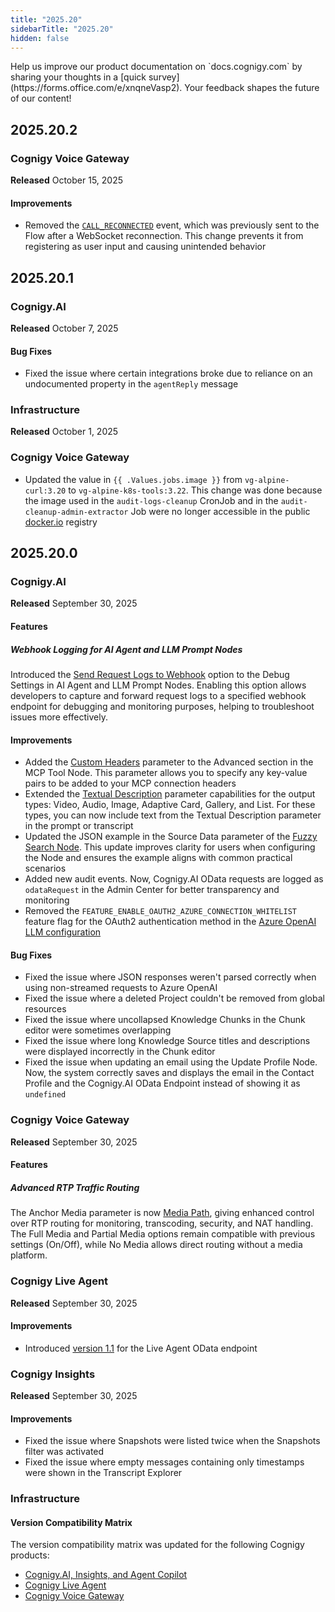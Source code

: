 ```yaml
---
title: "2025.20"
sidebarTitle: "2025.20"
hidden: false
---
```


<Tip>
  Help us improve our product documentation on `docs.cognigy.com` by sharing your thoughts in a [quick survey](https://forms.office.com/e/xnqneVasp2). Your feedback shapes the future of our content!
</Tip>

## 2025.20.2

### Cognigy Voice Gateway

**Released** October 15, 2025

#### Improvements

- Removed the [`CALL_RECONNECTED`](/voice-gateway/references/events/overview) event, which was previously sent to the Flow after a WebSocket reconnection. This change prevents it from registering as user input and causing unintended behavior

## 2025.20.1

### Cognigy.AI

**Released** October 7, 2025

#### Bug Fixes

- Fixed the issue where certain integrations broke due to reliance on an undocumented property in the `agentReply` message

### Infrastructure

**Released** October 1, 2025

### Cognigy Voice Gateway

- Updated the value in `{{ .Values.jobs.image }}` from `vg-alpine-curl:3.20` to `vg-alpine-k8s-tools:3.22`. This change was done because the image used in the `audit-logs-cleanup` CronJob and in the `audit-cleanup-admin-extractor` Job were no longer accessible in the public [docker.io](https://www.docker.com/) registry

## 2025.20.0

### Cognigy.AI

**Released** September 30, 2025

#### Features

##### Webhook Logging for AI Agent and LLM Prompt Nodes

Introduced the [Send Request Logs to Webhook](/ai/agents/develop/node-reference/ai/ai-agent) option to the Debug Settings in AI Agent and LLM Prompt Nodes. Enabling this option allows developers to capture and forward request logs to a specified webhook endpoint for debugging and monitoring purposes, helping to troubleshoot issues more effectively.

#### Improvements

- Added the [Custom Headers](/ai/agents/develop/node-reference/ai/ai-agent) parameter to the Advanced section in the MCP Tool Node. This parameter allows you to specify any key-value pairs to be added to your MCP connection headers
- Extended the [Textual Description](/ai/agents/develop/node-reference/basic/say) parameter capabilities for the output types: Video, Audio, Image, Adaptive Card, Gallery, and List. For these types, you can now include text from the Textual Description parameter in the prompt or transcript
- Updated the JSON example in the Source Data parameter of the [Fuzzy Search Node](/ai/agents/develop/node-reference/ai/fuzzy-search). This update improves clarity for users when configuring the Node and ensures the example aligns with common practical scenarios
- Added new audit events. Now, Cognigy.AI OData requests are logged as `odataRequest` in the Admin Center for better transparency and monitoring
- Removed the `FEATURE_ENABLE_OAUTH2_AZURE_CONNECTION_WHITELIST` feature flag for the OAuth2 authentication method in the [Azure OpenAI LLM configuration](/ai/agents/develop/gen-ai-and-llms/providers/microsoft-azure-openai)

#### Bug Fixes

- Fixed the issue where JSON responses weren't parsed correctly when using non-streamed requests to Azure OpenAI
- Fixed the issue where a deleted Project couldn't be removed from global resources
- Fixed the issue where uncollapsed Knowledge Chunks in the Chunk editor were sometimes overlapping
- Fixed the issue where long Knowledge Source titles and descriptions were displayed incorrectly in the Chunk editor
- Fixed the issue when updating an email using the Update Profile Node. Now, the system correctly saves and displays the email in the Contact Profile and the Cognigy.AI OData Endpoint instead of showing it as `undefined`

### Cognigy Voice Gateway

**Released** September 30, 2025

#### Features

##### Advanced RTP Traffic Routing

The Anchor Media parameter is now [Media Path](/ai/agents/develop/node-reference/voice/voice-gateway/transfer), giving enhanced control over RTP routing for monitoring, transcoding, security, and NAT handling. The Full Media and Partial Media options remain compatible with previous settings (On/Off), while No Media allows direct routing without a media platform.

### Cognigy Live Agent

**Released** September 30, 2025

#### Improvements

- Introduced [version 1.1](/live-agent/tools/odata-endpoint) for the Live Agent OData endpoint

### Cognigy Insights

**Released** September 30, 2025

#### Improvements

- Fixed the issue where Snapshots were listed twice when the Snapshots filter was activated
- Fixed the issue where empty messages containing only timestamps were shown in the Transcript Explorer


### Infrastructure

#### Version Compatibility Matrix

The version compatibility matrix was updated for the following Cognigy products:

- [Cognigy.AI, Insights, and Agent Copilot](/ai/administer/installation/version-compatibility-matrix)
- [Cognigy Live Agent](/live-agent/installation/deployment/version-compatibility-matrix)
- [Cognigy Voice Gateway](/voice-gateway/installation/version-compatibility-matrix)